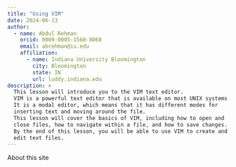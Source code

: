 ```yaml
---
title: "Using VIM"
date: 2024-06-13
author:
  - name: Abdul Rehman 
    orcid: 0009-0005-1568-8068 
    email: abrehman@iu.edu 
    affiliation:
      - name: Indiana University Bloomington 
        city: Bloomington 
        state: IN 
        url: luddy.indiana.edu 
description: >
  This lesson will introduce you to the VIM text editor. 
  VIM is a powerful text editor that is available on most UNIX systems. 
  It is a modal editor, which means that it has different modes for 
  inserting text and moving around the file. 
  This lesson will cover the basics of VIM, including how to open and 
  close files, how to navigate within a file, and how to save changes. 
  By the end of this lesson, you will be able to use VIM to create and 
  edit text files.
---
```


About this site


